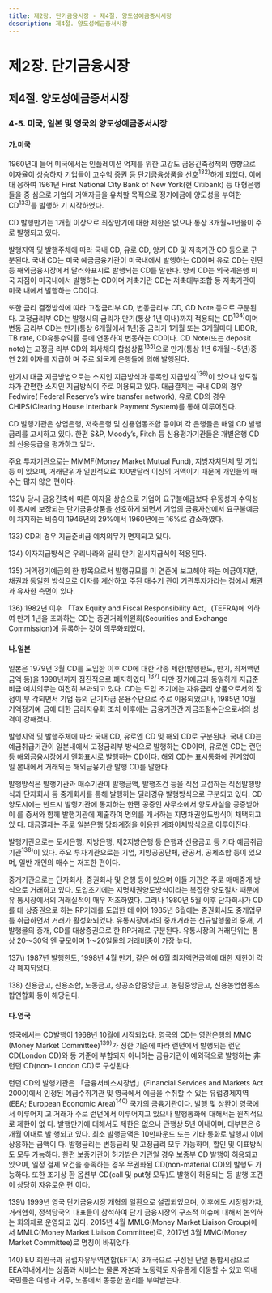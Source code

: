 ```yaml
---
title: 제2장. 단기금융시장 - 제4절. 양도성예금증서시장
description: 제4절. 양도성예금증서시장
---
```


# 제2장. 단기금융시장

## 제4절. 양도성예금증서시장

### 4-5. 미국, 일본 및 영국의 양도성예금증서시장

#### 가.미국

1960년대 들어 미국에서는 인플레이션 억제를 위한 고강도 금융긴축정책의 영향으로
이자율이 상승하자 기업들이 고수익 증권 등 단기금융상품을 선호$^{132)}$하게 되었다. 이에 대
응하여 1961년 First National City Bank of New York(현 Citibank) 등 대형은행들을 중
심으로 기업의 거액자금을 유치할 목적으로 정기예금에 양도성을 부여한 CD$^{133)}$를 발행하
기 시작하였다.

CD 발행만기는 1개월 이상으로 최장만기에 대한 제한은 없으나 통상 3개월~1년물이 주로 발행되고 있다.

발행지역 및 발행주체에 따라 국내 CD, 유로 CD, 양키 CD 및 저축기관 CD 등으로 구
분된다. 국내 CD는 미국 예금금융기관이 미국내에서 발행하는 CD이며 유로 CD는 런던
등 해외금융시장에서 달러화표시로 발행되는 CD를 말한다. 양키 CD는 외국계은행 미국
지점이 미국내에서 발행하는 CD이며 저축기관 CD는 저축대부조합 등 저축기관이 미국
내에서 발행하는 CD이다.

또한 금리 결정방식에 따라 고정금리부 CD, 변동금리부 CD, CD Note 등으로 구분된
다. 고정금리부 CD는 발행시의 금리가 만기(통상 1년 이내)까지 적용되는 CD$^{134)}$이며 변동
금리부 CD는 만기(통상 6개월에서 1년)중 금리가 1개월 또는 3개월마다 LIBOR, TB rate,
CD유통수익률 등에 연동하여 변동하는 CD이다. CD Note(또는 deposit note)는 고정금
리부 CD와 회사채의 합성상품$^{135)}$으로 만기(통상 1년 6개월〜5년)중 연 2회 이자를 지급하
며 주로 외국계 은행들에 의해 발행된다.

만기시 대금 지급방법으로는 소지인 지급방식과 등록인 지급방식$^{136)}$이 있으나 양도절
차가 간편한 소지인 지급방식이 주로 이용되고 있다. 대금결제는 국내 CD의 경우 Fedwire(
Federal Reserve’s wire transfer network), 유로 CD의 경우 CHIPS(Clearing House
Interbank Payment System)를 통해 이루어진다.

CD 발행기관은 상업은행, 저축은행 및 신용협동조합 등이며 각 은행들은 매일 CD 발행
금리를 고시하고 있다. 한편 S&P, Moody’s, Fitch 등 신용평가기관들은 개별은행 CD의
신용등급을 평가하고 있다.

주요 투자기관으로는 MMMF(Money Market Mutual Fund), 지방자치단체 및 기업 등
이 있으며, 거래단위가 일반적으로 100만달러 이상의 거액이기 때문에 개인들의 매수는
많지 않은 편이다.

<GComment>
132\) 당시 금융긴축에 따른 이자율 상승으로 기업이 요구불예금보다 유동성과 수익성이 동시에 보장되는 단기금융상품을 선호하게 되면서
기업의 금융자산에서 요구불예금이 차지하는 비중이 1946년의 29%에서 1960년에는 16%로 감소하였다.

133\) CD의 경우 지급준비금 예치의무가 면제되고 있다.

134\) 이자지급방식은 우리나라와 달리 만기 일시지급식이 적용된다.

135\) 거액정기예금의 한 항목으로서 발행규모를 미 연준에 보고해야 하는 예금이지만, 채권과 동일한 방식으로 이자를 계산하고 주된 매수기
관이 기관투자가라는 점에서 채권과 유사한 측면이 있다.

136\) 1982년 이후 「Tax Equity and Fiscal Responsibility Act」(TEFRA)에 의하여 만기 1년을 초과하는 CD는 증권거래위원회(Securities
and Exchange Commission)에 등록하는 것이 의무화되었다.
</GComment>

#### 나.일본

일본은 1979년 3월 CD를 도입한 이후 CD에 대한 각종 제한(발행한도, 만기, 최저액면
금액 등)을 1998년까지 점진적으로 폐지하였다.$^{137)}$ 다만 정기예금과 동일하게 지급준비금
예치의무는 여전히 부과되고 있다. CD는 도입 초기에는 자유금리 상품으로서의 장점이 부
각되면서 기업 등의 단기자금 운용수단으로 주로 이용되었으나, 1985년 10월 거액정기예
금에 대한 금리자유화 조치 이후에는 금융기관간 자금조절수단으로서의 성격이 강해졌다.

발행지역 및 발행주체에 따라 국내 CD, 유로엔 CD 및 해외 CD로 구분된다. 국내 CD는
예금취급기관이 일본내에서 고정금리부 방식으로 발행하는 CD이며, 유로엔 CD는 런던
등 해외금융시장에서 엔화표시로 발행하는 CD이다. 해외 CD는 표시통화에 관계없이 일
본내에서 거래되는 해외금융기관 발행 CD를 말한다.

발행방식은 발행기관과 매수기관이 발행금액, 발행조건 등을 직접 교섭하는 직접발행방
식과 단자회사 등 중개회사를 통해 발행하는 딜러경유 발행방식으로 구분되고 있다. CD
양도시에는 반드시 발행기관에 통지하는 한편 공증인 사무소에서 양도사실을 공증받아 이
를 증서와 함께 발행기관에 제출하여 명의를 개서하는 지명채권양도방식이 채택되고 있
다. 대금결제는 주로 일본은행 당좌계정을 이용한 계좌이체방식으로 이루어진다.

발행기관으로는 도시은행, 지방은행, 제2지방은행 등 은행과 신용금고 등 기타 예금취급
기관$^{138)}$이 있다. 주요 투자기관으로는 기업, 지방공공단체, 관공서, 공제조합 등이 있으며,
일반 개인의 매수는 저조한 편이다.

중개기관으로는 단자회사, 증권회사 및 은행 등이 있으며 이들 기관은 주로 매매중개 방
식으로 거래하고 있다. 도입초기에는 지명채권양도방식이라는 복잡한 양도절차 때문에 유
통시장에서의 거래실적이 매우 저조하였다. 그러나 1980년 5월 이후 단자회사가 CD를 대
상증권으로 하는 RP거래를 도입한 데 이어 1985년 6월에는 증권회사도 중개업무를 취급하면서 거래가 활성화되었다. 유통시장에서의 중개거래는 신규발행물의 중개, 기발행물의
중개, CD를 대상증권으로 한 RP거래로 구분된다. 유통시장의 거래단위는 통상 20〜30억
엔 규모이며 1〜20일물의 거래비중이 가장 높다.

<GComment>
137\) 1987년 발행한도, 1998년 4월 만기, 같은 해 6월 최저액면금액에 대한 제한이 각각 폐지되었다.

138\) 신용금고, 신용조합, 노동금고, 상공조합중앙금고, 농림중앙금고, 신용농업협동조합연합회 등이 해당된다.
</GComment>

#### 다.영국

영국에서는 CD발행이 1968년 10월에 시작되었다. 영국의 CD는 영란은행의 MMC
(Money Market Committee)$^{139)}$가 정한 기준에 따라 런던에서 발행되는 런던 CD(London
CD)와 동 기준에 부합되지 아니하는 금융기관이 예외적으로 발행하는 非런던 CD(non-
London CD)로 구성된다.

런던 CD의 발행기관은 「금융서비스시장법」(Financial Services and Markets Act
2000)에서 인정된 예금수취기관 및 영국에서 예금을 수취할 수 있는 유럽경제지역(EEA;
European Economic Area)$^{140)}$ 국가의 금융기관이다. 발행 및 상환이 영국에서 이루어지
고 거래가 주로 런던에서 이루어지고 있으나 발행통화에 대해서는 원칙적으로 제한이 없
다. 발행만기에 대해서도 제한은 없으나 관행상 5년 이내이며, 대부분은 6개월 이내로 발
행되고 있다. 최소 발행금액은 10만파운드 또는 기타 통화로 발행시 이에 상응하는 금액이
다. 발행금리는 변동금리 및 고정금리 모두 가능하며, 할인 및 이표방식도 모두 가능하다.
한편 보증기관이 허가받은 기관일 경우 보증부 CD 발행이 허용되고 있으며, 일정 결제
요건을 충족하는 경우 무권화된 CD(non-material CD)의 발행도 가능하다. 또한 조기상
환 옵션부 CD(call 및 put형 모두)도 발행이 허용되는 등 발행 조건이 상당히 자유로운 편
이다.

<GComment>
139\) 1999년 영국 단기금융시장 개혁의 일환으로 설립되었으며, 이후에도 시장참가자, 거래협회, 정책당국의 대표들이 참석하여 단기
금융시장의 구조적 이슈에 대해서 논의하는 회의체로 운영되고 있다. 2015년 4월 MMLG(Money Market Liaison Group)에서
MMLC(Money Market Liaison Committee)로, 2017년 3월 MMC(Money Market Committee)로 명칭이 바뀌었다.

140\) EU 회원국과 유럽자유무역연합(EFTA) 3개국으로 구성된 단일 통합시장으로 EEA역내에서는 상품과 서비스는 물론 자본과 노동력도
자유롭게 이동할 수 있고 역내 국민들은 여행과 거주, 노동에서 동등한 권리를 부여받는다.
</GComment>